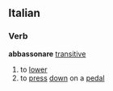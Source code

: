 ==Italian==
===Verb===
'''abbassonare''' [[transitive]]
# to [[lower]]
# to [[press]] [[down]] on a [[pedal]]
{{it-conj-are|abbass|avere}}